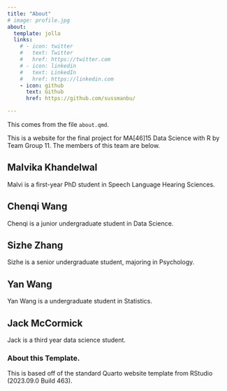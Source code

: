 ```yaml
---
title: "About"
# image: profile.jpg
about:
  template: jolla
  links:
    # - icon: twitter
    #   text: Twitter
    #   href: https://twitter.com
    # - icon: linkedin
    #   text: LinkedIn
    #   href: https://linkedin.com
    - icon: github
      text: Github
      href: https://github.com/sussmanbu/

---
```



This comes from the file `about.qmd`.

This is a website for the final project for MA[46]15 Data Science with R by Team Group 11.
The members of this team are below.

## Malvika Khandelwal

Malvi is a first-year PhD student in Speech Language Hearing Sciences.

## Chenqi Wang

Chenqi is a junior undergraduate student in Data Science.

## Sizhe Zhang

Sizhe is a senior undergraduate student, majoring in Psychology.

## Yan Wang
Yan Wang is a undergraduate student in Statistics.

## Jack McCormick

Jack is a third year data science student.

<!-- Please leave in the information below -->

### About this Template.

This is based off of the standard Quarto website template from RStudio (2023.09.0 Build 463).

